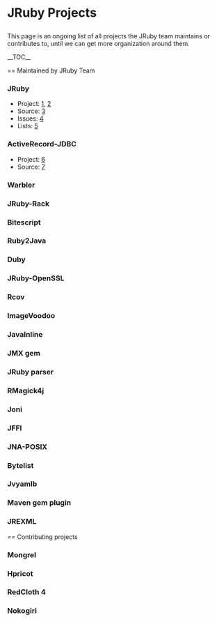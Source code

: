 <h1>JRuby Projects</h1>

This page is an ongoing list of all projects the JRuby team maintains or contributes to, until we can get more organization around them.

__TOC__

== Maintained by JRuby Team

=== JRuby ===

* Project: [http://jruby.org], [http://jruby.kenai.com]
* Source: [http://jruby.kenai.com/sources]
* Issues: [http://jira.codehaus.org/browse/JRUBY]
* Lists: [http://xircles.codehaus.org/projects/jruby/lists]

=== ActiveRecord-JDBC ===

* Project: [http://activerecord-jdbc.kenai.com]
* Source: [http://activerecord-jdbc.kenai.com/sources]

=== Warbler ===

=== JRuby-Rack ===

=== Bitescript ===

=== Ruby2Java ===

=== Duby ===

=== JRuby-OpenSSL ===

=== Rcov ===

=== ImageVoodoo ===

=== JavaInline ===

=== JMX gem ===

=== JRuby parser ===

=== RMagick4j ===

=== Joni ===

=== JFFI ===

=== JNA-POSIX ===

=== Bytelist ===

=== Jvyamlb ===

=== Maven gem plugin ===

=== JREXML ===

== Contributing projects

=== Mongrel ===

=== Hpricot ===

=== RedCloth 4 ===

=== Nokogiri ===
